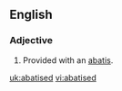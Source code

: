 ==English==

===Adjective===
{{en-adj|-}}

# Provided with an [[abatis]].

[[uk:abatised]]
[[vi:abatised]]
